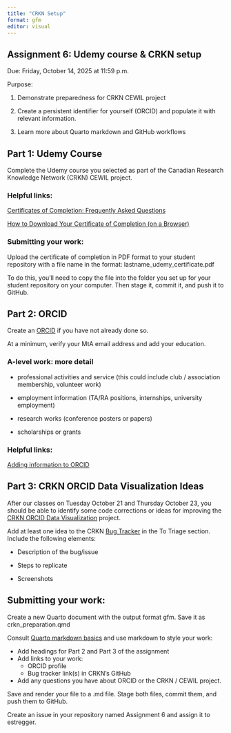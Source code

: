 ```yaml
---
title: "CRKN Setup"
format: gfm
editor: visual
---
```


## Assignment 6: Udemy course & CRKN setup

Due: Friday, October 14, 2025 at 11:59 p.m.

Purpose:

1.  Demonstrate preparedness for CRKN CEWIL project

2.  Create a persistent identifier for yourself (ORCID) and populate it with relevant information.

3.  Learn more about Quarto markdown and GitHub workflows

## Part 1: Udemy Course

Complete the Udemy course you selected as part of the Canadian Research Knowledge Network (CRKN) CEWIL project.

### Helpful links:

[Certificates of Completion: Frequently Asked Questions](Certificates%20of%20Completion:%20Frequently%20Asked%20Questions)

[How to Download Your Certificate of Completion (on a Browser)](How%20to%20Download%20Your%20Certificate%20of%20Completion%20(on%20a%20Browser))

### Submitting your work:

Upload the certificate of completion in PDF format to your student repository with a file name in the format: lastname_udemy_certificate.pdf

To do this, you'll need to copy the file into the folder you set up for your student repository on your computer. Then stage it, commit it, and push it to GitHub.

## Part 2: ORCID

Create an [ORCID](https://orcid.org/) if you have not already done so.

At a minimum, verify your MtA email address and add your education.

### A-level work: more detail

-   professional activities and service (this could include club / association membership, volunteer work)

-   employment information (TA/RA positions, internships, university employment)

-   research works (conference posters or papers)

-   scholarships or grants

### Helpful links:

[Adding information to ORCID](https://support.orcid.org/hc/en-us/articles/360006896894-How-do-I-add-information-to-my-record)

## Part 3: CRKN ORCID Data Visualization Ideas

After our classes on Tuesday October 21 and Thursday October 23, you should be able to identify some code corrections or ideas for improving the [CRKN ORCID Data Visualization](https://github.com/crkn-rcdr/ORCID-Data-Visualization) project.

Add at least one idea to the CRKN [Bug Tracker](https://github.com/orgs/crkn-rcdr/projects/21) in the To Triage section. Include the following elements:

-   Description of the bug/issue

-   Steps to replicate

<!-- -->

-   Screenshots

## Submitting your work:

Create a new Quarto document with the output format gfm. Save it as crkn_preparation.qmd

Consult [Quarto markdown basics](https://quarto.org/docs/authoring/markdown-basics.html) and use markdown to style your work:

-   Add headings for Part 2 and Part 3 of the assignment
-   Add links to your work:
    -   ORCID profile
    -   Bug tracker link(s) in CRKN's GitHub
-   Add any questions you have about ORCID or the CRKN / CEWIL project.

Save and render your file to a .md file. Stage both files, commit them, and push them to GitHub.

Create an issue in your repository named Assignment 6 and assign it to estregger.
